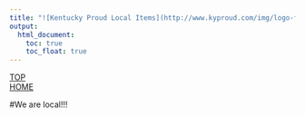 ```yaml
---
title: "![Kentucky Proud Local Items](http://www.kyproud.com/img/logo-fb.jpg)"
output: 
  html_document:
    toc: true
    toc_float: true
---
```

<div id="backtop"><a href="#">TOP</a></div>
<div id="backhome"><a href="index.html">HOME</a></div>

#We are local!!!
